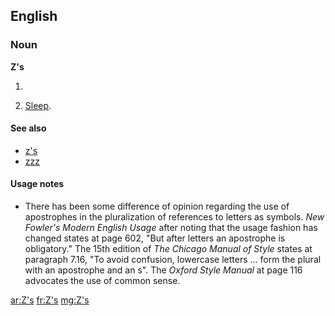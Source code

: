 ==English==

===Noun===
'''Z's'''

# {{plural of|Z}}
# {{context|informal}} [[sleep|Sleep]].

====See also====
* [[z's]]
* [[zzz]]

====Usage notes====
* There has been some difference of opinion regarding the use of apostrophes in the pluralization of references to letters as symbols.  ''New Fowler's Modern English Usage'' after noting that the usage fashion has changed states at page 602, "But after letters an apostrophe is obligatory."    The 15th edition of ''The Chicago Manual of Style'' states at paragraph 7.16, "To avoid confusion, lowercase letters ... form the plural with an apostrophe and an s".  The ''Oxford Style Manual'' at page 116 advocates the use of common sense.

[[ar:Z's]]
[[fr:Z's]]
[[mg:Z's]]